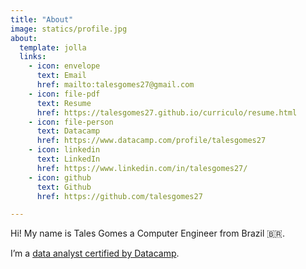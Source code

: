 ```yaml
---
title: "About"
image: statics/profile.jpg
about:
  template: jolla
  links:
    - icon: envelope
      text: Email
      href: mailto:talesgomes27@gmail.com
    - icon: file-pdf
      text: Resume
      href: https://talesgomes27.github.io/curriculo/resume.html  
    - icon: file-person
      text: Datacamp
      href: https://www.datacamp.com/profile/talesgomes27  
    - icon: linkedin
      text: LinkedIn
      href: https://www.linkedin.com/in/talesgomes27/
    - icon: github
      text: Github
      href: https://github.com/talesgomes27

---
```



::: {#hero-heading}
Hi!
My name is Tales Gomes a Computer Engineer from Brazil 🇧🇷.

I'm a [data analyst certified by Datacamp](https://www.datacamp.com/certificate/DA0010574268485).
:::